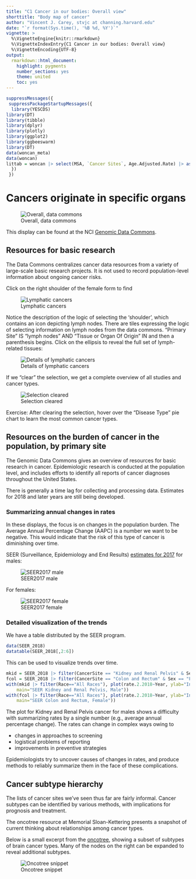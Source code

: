 ```yaml
---
title: "C1 Cancer in our bodies: Overall view"
shorttitle: "Body map of cancer"
author: "Vincent J. Carey, stvjc at channing.harvard.edu"
date: "`r format(Sys.time(), '%B %d, %Y')`"
vignette: >
  %\VignetteEngine{knitr::rmarkdown}
  %\VignetteIndexEntry{C1 Cancer in our bodies: Overall view}
  %\VignetteEncoding{UTF-8}
output:
  rmarkdown::html_document:
    highlight: pygments
    number_sections: yes
    theme: united
    toc: yes
---
```


```r
suppressMessages({
 suppressPackageStartupMessages({
  library(YESCDS)
library(DT)
library(tibble)
library(dplyr)
library(plotly)
library(ggplot2)
library(ggbeeswarm)
library(DT)
data(woncan_meta)
data(woncan)
littab = woncan |> select(MSA, `Cancer Sites`, Age.Adjusted.Rate) |> as.data.frame()
  })
 })
```

# Cancers originate in specific organs

![Overall, data commons](images/bodymap.jpg)

This display can be found at the NCI [Genomic Data Commons](https://portal.gdc.cancer.gov/).

## Resources for basic research

The Data Commons centralizes cancer data resources from a variety of
large-scale basic research projects.  It is not used to record population-level
information about ongoing cancer risks.

Click on the right shoulder of the female form to find

![Lymphatic cancers](images/lymphlogic.png)

Notice the description of the logic of selecting the 'shoulder', which
contains an icon depicting lymph nodes.  There are tiles expressing
the logic of selecting information on lymph nodes from the
data commons.  "Primary Site" IS "lymph nodes" AND "Tissue or Organ
Of Origin" IN and then a parenthesis begins.  Click on the
ellipsis to reveal the full set of lymph-related tissues:

![Details of lymphatic cancers](images/lymExpanded.png)

If we "clear" the selection, we get a complete overview of
all studies and cancer types.

![Selection cleared](images/clearGDC.png)

Exercise: After clearing the selection, hover over the
"Disease Type" pie chart to learn the most common cancer types.

## Resources on the burden of cancer in the population, by primary site

The Genomic Data Commons gives an overview of resources for basic
research in cancer.  Epidemiologic research is conducted at
the population level, and includes efforts to identify all
reports of cancer diagnoses throughout the United States.

There is generally a time lag for collecting and processing data.
Estimates for 2018 and later years are still being developed.

### Summarizing annual changes in rates

In these displays, the focus is on changes in the population burden.
The Average Annual Percentage Change (AAPC) is a number we want
to be negative.  This would indicate that the risk of this
type of cancer is diminishing over time.

SEER (Surveillance, Epidemiology and End Results)
[estimates for 2017](https://seer.cancer.gov/statistics/preliminary-estimates/preliminary.html) for
males:

![SEER2017 male](images/SEERMALE.jpg)

For females:

![SEER2017 female](images/SEERFEMALE.jpg)

### Detailed visualization of the trends

We have a table distributed by the SEER program.

```r
data(SEER_2018)
datatable(SEER_2018[,2:6])
```

This can be used to visualize trends over time.
```r
mkid = SEER_2018 |> filter(CancerSite == "Kidney and Renal Pelvis" & Sex == "Male") 
fcol = SEER_2018 |> filter(CancerSite == "Colon and Rectum" & Sex == "Female") 
with(mkid |> filter(Race=="All Races"), plot(rate.2.2018~Year, ylab="Incidence per 100000", xlab="Year",
    main="SEER Kidney and Renal Pelvis, Male"))
with(fcol |> filter(Race=="All Races"), plot(rate.2.2018~Year, ylab="Incidence per 100000", xlab="Year",
    main="SEER Colon and Rectum, Female"))
```

The plot for Kidney and Renal Pelvis cancer for males shows a difficulty
with summarizing rates by a single number (e.g., average annual percentage change).
The rates can change in complex ways owing to

- changes in approaches to screening
- logistical problems of reporting
- improvements in preventive strategies

Epidemiologists try to uncover causes of changes in rates, and produce methods to
reliably summarize them in the face of these complications.

<!--
dim(mkid)
with(mkid |> filter(Race=="All Races" & Year >= 2013), lm(rate.2.2018~Year))
with(mkid |> filter(Race=="All Races" & Year >= 2013), plot(rate.2.2018~Year))
6/17
17+.35*17
with(mkid |> filter(Race=="All Races"), plot(rate.2.2018~I(Year-2000)))
with(mkid |> filter(Race=="All Races"), lm(rate.2.2018~I(Year-2000)))
.34/17
with(mpanc |> filter(Race=="All Races"), lm(rate.2.2018~I(Year-2000)))
.125/12.89
head(mkid)
head(mpanc)
SEER_2018 |> filter(CancerSite == "Leukemia" & Sex == "Male")  -> mleuk
head(mleuk)
SEER_2018 |> filter(CancerSite == "Lung and Bronchus" & Sex == "Male")  -> mlung
head(mlung)
with(mlung |> filter(Race=="All Races"), lm(rate.2.2018~I(Year-2000)))
with(mlung |> filter(Race=="All Races"), plot(rate.2.2018~I(Year-2000)))
-1.8.88.7
-1.8/88.7
with(mlung |> filter(Race=="All Races" & Year >=2013), plot(rate.2.2018~I(Year-2000)))
with(mlung |> filter(Race=="All Races" & Year >=2013), lm(rate.2.2018~I(Year-2000)))
-2.06/91.5
-->


## Cancer subtype hierarchy

The lists of cancer sites we've seen thus far are
fairly informal.  Cancer subtypes can be identified by
various methods, with implications for prognosis and treatment.

The oncotree resource at Memorial Sloan-Kettering presents a snapshot
of current thinking about relationships among cancer types.

Below is a small excerpt from the [oncotree](http://oncotree.mskcc.org/#/home), showing a subset
of subtypes of brain cancer types.  Many of the nodes on the right
can be expanded to reveal additional subtypes.

![Oncotree snippet](images/oncotreeSNIP.jpg)
